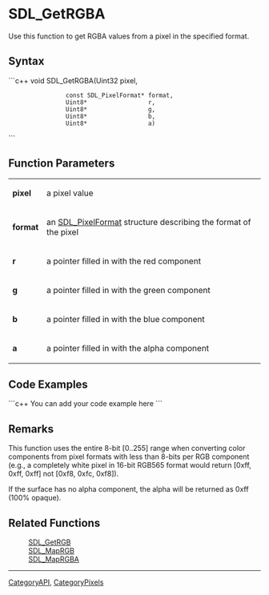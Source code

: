 
= SDL_GetRGBA =
Use this function to get RGBA values from a pixel in the specified format.


== Syntax ==
```c++
void SDL_GetRGBA(Uint32                 pixel,
                 const SDL_PixelFormat* format,
                 Uint8*                 r,
                 Uint8*                 g,
                 Uint8*                 b,
                 Uint8*                 a)
```

== Function Parameters ==
{|
|'''pixel'''
|a pixel value
|-
|'''format'''
|an [[SDL_PixelFormat]] structure describing the format of the pixel
|-
|'''r'''
|a pointer filled in with the red component
|-
|'''g'''
|a pointer filled in with the green component
|-
|'''b'''
|a pointer filled in with the blue component
|-
|'''a'''
|a pointer filled in with the alpha component
|}

== Code Examples ==
```c++
You can add your code example here
```

== Remarks ==
This function uses the entire 8-bit [0..255] range when converting color components from pixel formats with less than 8-bits per RGB component (e.g., a completely white pixel in 16-bit RGB565 format would return [0xff, 0xff, 0xff] not [0xf8, 0xfc, 0xf8]).

If the surface has no alpha component, the alpha will be returned as 0xff (100% opaque).

== Related Functions ==
:[[SDL_GetRGB]]
:[[SDL_MapRGB]]
:[[SDL_MapRGBA]]

----
[[CategoryAPI]], [[CategoryPixels]]
